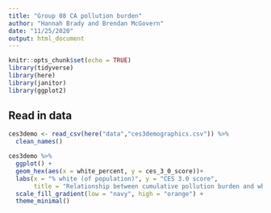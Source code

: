 ```yaml
---
title: "Group 08 CA pollution burden"
author: "Hannah Brady and Brendan McGovern"
date: "11/25/2020"
output: html_document
---
```


```r
knitr::opts_chunk$set(echo = TRUE)
library(tidyverse)
library(here)
library(janitor)
library(ggplot2)
```

## Read in data

```r
ces3demo <- read_csv(here("data","ces3demographics.csv")) %>% 
  clean_names()
```


```r
ces3demo %>% 
  ggplot() +
  geom_hex(aes(x = white_percent, y = ces_3_0_score))+
  labs(x = "% white (of population)", y = "CES 3.0 score",
       title = "Relationship between cumulative pollution burden and white populations") +
  scale_fill_gradient(low = "navy", high = "orange") +
  theme_minimal()
```


